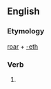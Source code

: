 ==English==

===Etymology===
[[roar]] + [[-eth]]

===Verb===
{{infl|en|verb form}}

# {{archaic third-person singular of|roar}}